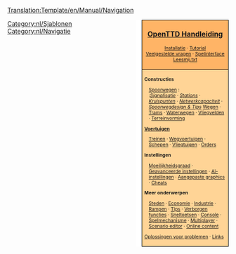 <noinclude>[[Translation:Template/en/Manual/Navigation]]</noinclude><noinclude>
{{en/Translation|origin= Template:en/Manual/Navigation
|from  = en
|to    = nl
|Percentage =66
}}
</noinclude>
<div style="float:right; padding-left:12px; background:#ffffff;">
<div style="border:1px solid #000000; background:#ffb466; padding:5px; -moz-border-radius-topleft:5px; -moz-border-radius-topright:5px; font-size: 12pt;">
<center><strong><font size="3">[[nl/Manual/Main Page|OpenTTD Handleiding]]</font></strong></center>
<div style="font-size: 8pt; text-align: center;">
[[nl/Manual/Installatie|Installatie]] &middot; 
[[nl/Manual/Tutorial/Tutorial|Tutorial]]<br />
[[nl/Archive/Community/Veelgestelde vragen|Veelgestelde vragen]] &middot; 
[[nl/Manual/Spelinterface|Spelinterface]]<br />
[[nl/Leesmij.txt|Leesmij.txt]]
</div>
</div>
<div style="border:1px solid black; border-top-width: 0px; background:#ffd496; padding:5px; -moz-border-radius-bottomleft:5px; -moz-border-radius-bottomright:8px; font-size: 8pt;">

<div style="width: 186px">
'''Constructies'''
<div style="margin-left:10px;">
[[nl/Manual/Bouw sporen|Spoorwegen]] : <br />
:''[[nl/Signalisatie plaatsen|Signalisatie]]'' &middot; ''[[nl/Manual/Station bouwen|Stations]]'' &middot; ''[[nl/Community/Junctionary/Main Page|Kruispunten]]'' &middot; ''[[nl/Community/Netwerkdesign|Netwerkcapaciteit]]'' &middot; ''[[nl/Community/Spoorwegdesign|Spoorwegdesign & Tips]]''
[[nl/Manual/Bouw wegen|Wegen]] &middot; [[nl/Trams|Trams]] &middot; [[nl/Bouw waterwegen|Waterwegen]] &middot; [[nl/Manual/Bouw vliegveld|Vliegvelden]] &middot; [[nl/Manual/Terreinvorming|Terreinvorming]]
</div>
</div>

<div style="width: 186px">
'''[[nl/Manual/Voertuigen|Voertuigen]]'''
<div style="margin-left:10px;">
[[nl/Manual/Treinen|Treinen]] &middot; [[nl/Manual/Wegvoertuigen|Wegvoertuigen]] &middot; [[nl/Manual/Schepen|Schepen]] &middot;
[[nl/Manual/Vliegtuigen|Vliegtuigen]] &middot; [[nl/Manual/Orders|Orders]]
</div>
</div>

<div style="width: 186px">
'''Instellingen'''
<div style="margin-left:10px;">
[[nl/Archive/Manual/Settings/Moeilijkheidsgraad|Moeilijkheidsgraad]] &middot; [[nl/Archive/Manual/Settings/Geavanceerde instellingen|Geavanceerde instellingen]] &middot; [[nl/Manual/AI-instellingen|Ai-instellingen]] &middot;
[[nl/Manual/NewGRF|Aangepaste graphics]] &middot; [[nl/Manual/Cheats|Cheats]]
</div>
</div>

<div style="width: 186px">
'''Meer onderwerpen'''<br />
<div style="margin-left:10px;">
[[nl/Steden|Steden]] &middot; [[nl/Manual/Economie|Economie]] &middot; [[nl/Manual/Industrie|Industrie]] &middot;
[[nl/Manual/Rampen|Rampen]] &middot; [[nl/Manual/Tips|Tips]] &middot;
[[nl/Manual/Verborgen functies|Verborgen functies]] &middot; [[nl/Manual/Sneltoetsen|Sneltoetsen]] &middot;
[[nl/Manual/Console|Console]] &middot; [[nl/Manual/Game Mechanics/Main Page|Spelmechanisme]] &middot;
[[nl/Manual/Multiplayer|Multiplayer]] &middot; [[nl/Manual/Scenario bewerker|Scenario editor]] &middot;
[[nl/Manual/Online content|Online content]]
</div>
</div>

[[nl/Archive/Manual/Oplossingen voor problemen|Oplossingen voor problemen]] &middot; [[nl/Archive/Lists/Links|Links]]
</div>
</div>
<includeonly>[[Category:nl/Manual/Handleiding|{{PAGENAME}}]]</includeonly>
<noinclude>[[Category:nl/Sjablonen]][[Category:nl/Navigatie]]</noinclude>